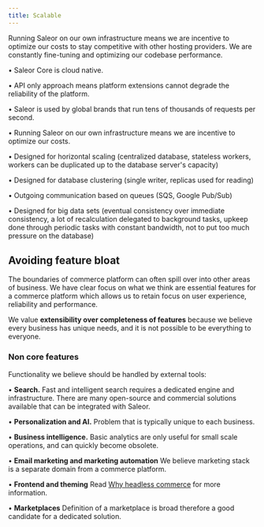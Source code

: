 ```yaml
---
title: Scalable
---
```


Running Saleor on our own infrastructure means
we are incentive to optimize our costs to stay competitive with other hosting providers.
We are constantly fine-tuning and optimizing our codebase performance.

• Saleor Core is cloud native.

• API only approach means platform extensions cannot degrade the reliability of the platform.

• Saleor is used by global brands that run tens of thousands of requests per second.

• Running Saleor on our own infrastructure means
we are incentive to optimize our costs.

• Designed for horizontal scaling
(centralized database, stateless workers, workers can be duplicated up to the database server's capacity)

• Designed for database clustering (single writer, replicas used for reading)

• Outgoing communication based on queues (SQS, Google Pub/Sub)

• Designed for big data sets
(eventual consistency over immediate consistency, a lot of recalculation delegated to background tasks,
upkeep done through periodic tasks with constant bandwidth, not to put too much pressure on the database)

## Avoiding feature bloat

The boundaries of commerce platform can often spill over into other areas of business.
We have clear focus on what we think are essential features for a commerce platform
which allows us to retain focus on user experience, reliability and performance.

We value **extensibility over completeness of features** because we believe every business has unique needs,
and it is not possible to be everything to everyone.

### Non core features

Functionality we believe should be handled by external tools:

• **Search.**
Fast and intelligent search requires a dedicated engine and infrastructure.
There are many open-source and commercial solutions available that can be integrated with Saleor.

• **Personalization and AI.** Problem that is typically unique to each business.

• **Business intelligence.**
Basic analytics are only useful for small scale operations, and can quickly become obsolete.

• **Email marketing and marketing automation**
We believe marketing stack is a separate domain from a commerce platform.

• **Frontend and theming**
Read [Why headless commerce](/docs/why-headless-commerce/) for more information.

• **Marketplaces**
Definition of a marketplace is broad therefore a good candidate for a dedicated solution.
